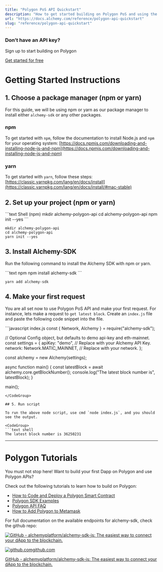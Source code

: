 ```yaml
---
title: "Polygon PoS API Quickstart"
description: "How to get started building on Polygon PoS and using the JSON-RPC API"
url: "https://docs.alchemy.com/reference/polygon-api-quickstart"
slug: "reference/polygon-api-quickstart"
---
```


### Don’t have an API key?

Sign up to start building on Polygon

[Get started for free](https://dashboard.alchemy.com/signup/?a=polygon-quickstarrt)

# Getting Started Instructions

## 1. Choose a package manager (npm or yarn)

For this guide, we will be using npm or yarn as our package manager to install either `alchemy-sdk` or any other packages.

### npm

To get started with `npm`, follow the documentation to install Node.js and `npm` for your operating system: [https://docs.npmjs.com/downloading-and-installing-node-js-and-npm](https://docs.npmjs.com/downloading-and-installing-node-js-and-npm)

### yarn

To get started with `yarn`, follow these steps: [https://classic.yarnpkg.com/lang/en/docs/install](https://classic.yarnpkg.com/lang/en/docs/install/#mac-stable)

## 2. Set up your project (npm or yarn)

<CodeGroup>
  ```text Shell (npm)
  mkdir alchemy-polygon-api
  cd alchemy-polygon-api
  npm init --yes
  ```

  ```text Shell (yarn)
  mkdir alchemy-polygon-api
  cd alchemy-polygon-api
  yarn init --yes
  ```
</CodeGroup>

## 3. Install Alchemy-SDK

Run the following command to install the Alchemy SDK with npm or yarn.

<CodeGroup>
  ```text npm
  npm install alchemy-sdk
  ```

  ```text yarn
  yarn add alchemy-sdk
  ```
</CodeGroup>

## 4. Make your first request

You are all set now to use Polygon PoS API and make your first request. For instance, lets make a request to `get latest block`. Create an `index.js` file and paste the following code snippet into the file.

<CodeGroup>
  ```javascript index.js
  const { Network, Alchemy } = require("alchemy-sdk");

  // Optional Config object, but defaults to demo api-key and eth-mainnet.
  const settings = {
    apiKey: "demo", // Replace with your Alchemy API Key.
    network: Network.MATIC_MAINNET, // Replace with your network.
  };

  const alchemy = new Alchemy(settings);

  async function main() {
    const latestBlock = await alchemy.core.getBlockNumber();
    console.log("The latest block number is", latestBlock);
  }

  main();
  ```
</CodeGroup>

## 5. Run script

To run the above node script, use cmd `node index.js`, and you should see the output.

<CodeGroup>
  ```text shell
  The latest block number is 36250231
  ```
</CodeGroup>

***

# Polygon Tutorials

You must not stop here! Want to build your first Dapp on Polygon and use Polygon APIs?

Check out the following tutorials to learn how to build on Polygon:

* [How to Code and Deploy a Polygon Smart Contract](/docs/how-to-code-and-deploy-a-polygon-smart-contract)
* [Polygon SDK Examples](/reference/polygon-sdk-examples)
* [Polygon API FAQ](/reference/polygon-api-faq)
* [How to Add Polygon to Metamask](/docs/how-to-add-polygon-to-metamask)

For full documentation on the available endpoints for alchemy-sdk, check the github repo:

[![GitHub - alchemyplatform/alchemy-sdk-js: The easiest way to connect your dApp to the blockchain.](alchemy-sdk-js.png)](https://github.com/alchemyplatform/alchemy-sdk-js)

[![github.com](favicon.ico)github.com](https://github.com/alchemyplatform/alchemy-sdk-js)

[GitHub - alchemyplatform/alchemy-sdk-js: The easiest way to connect your dApp to the blockchain.](https://github.com/alchemyplatform/alchemy-sdk-js)
